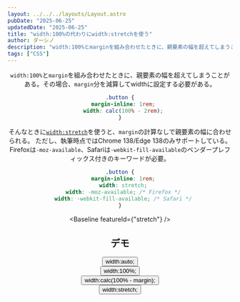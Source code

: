 ```yaml
---
layout: ../../../layouts/Layout.astro
pubDate: "2025-06-25"
updatedDate: "2025-06-25"
title: "width:100%の代わりにwidth:stretchを使う"
author: ダーシノ
description: "width:100%とmarginを組み合わせたときに、親要素の幅を超えてしまうことがある。その場合、margin分を減算してwidthに設定する必要がある。そんなときにwidth:stretchを使うと、marginの計算なしで親要素の幅に合わせられる。ただし、執筆時点ではChrome 138/Edge 138のみサポートしている。Firefoxは-moz-available、Safariは-webkit-fill-availableのベンダープレフィックス付きのキーワードが必要。"
tags: ["CSS"]
---
```



<Header {...frontmatter} />

`width:100%`と`margin`を組み合わせたときに、親要素の幅を超えてしまうことがある。その場合、`margin`分を減算してwidthに設定する必要がある。

```css
.button {
  margin-inline: 1rem;
  width: calc(100% - 2rem);
}
```

そんなときに[`width:stretch`](https://developer.mozilla.org/ja/docs/Web/CSS/width)を使うと、`margin`の計算なしで親要素の幅に合わせられる。
ただし、執筆時点ではChrome 138/Edge 138のみサポートしている。Firefoxは`-moz-available`、Safariは`-webkit-fill-available`のベンダープレフィックス付きのキーワードが必要。

```css
.button {
  margin-inline: 1rem;
  width: stretch;
  width: -moz-available; /* Firefox */
  width: -webkit-fill-available; /* Safari */
}
```
<Baseline featureId={"stretch"} />


## デモ

<section id="demo">
  <div><button type="button" class="auto">width:auto;</button></div>
  <div><button type="button" class="full">width:100%;</button></div>
  <div><button type="button" class="calc">width:calc(100% - margin);</button></div>
  <div><button type="button" class="stretch">width:stretch;</button></div>
</section>

<style>{`
#demo {
  border: 4px solid;
  position: relative;
  padding-block: 1rem;
  margin-inline: 4rem;
  width: stretch;

  &::before, &::after {
    position: absolute;
    content: "";
    top: 0;
    bottom: 0;
    width: 4rem;
    background-color: rgb(250, 170, 0, .5);
    z-index: -1;
  }
  &::before {
    left: 0;
  }
  &::after {
    right: 0;
  }

  button {
    margin-block: .5rem;
    padding: .5em;
    border: 4px solid;
    font-size: 1.5rem;
    margin-inline: 4rem;

    &.auto {
      width: auto;
    }
    &.full {
      width: 100%;
    }
    &.calc {
      width: calc(100% - 8rem);
    }
    &.stretch {
      width: stretch;
      width: -moz-available;
      width: -webkit-fill-available;
    }
  }
}
`}</style>

<script>{`
const demo = document.querySelector('#demo')
`}</script>
